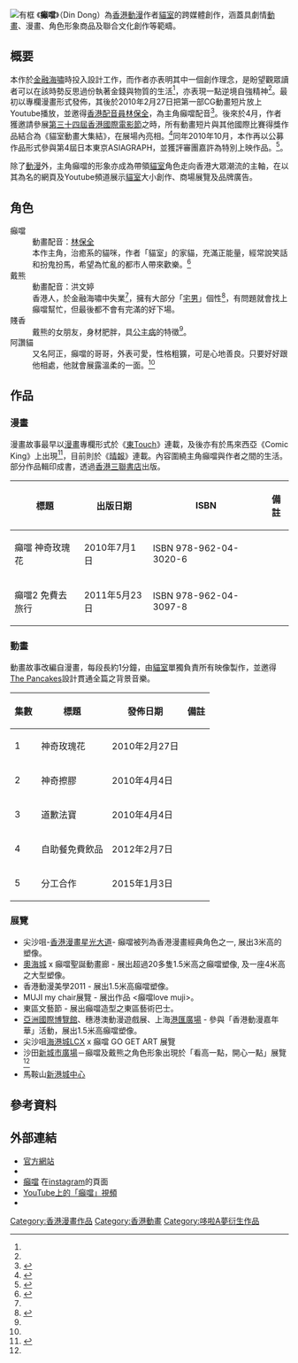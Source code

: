 [[File:Dindong_1.jpg|有框]]
《'''癲噹'''》（Din Dong）為[[香港|香港]][[動漫|動漫]]作者[[貓室|貓室]]的跨媒體創作，涵蓋具劇情[[動畫|動畫]]、漫畫、角色形象商品及聯合文化創作等範疇。

== 概要 ==
本作於[[2007年－2008年環球金融危機|金融海嘯]]時投入設計工作，而作者亦表明其中一個創作理念，是盼望觀眾讀者可以在該時勢反思過份執著金錢與物質的生活<ref name="nowTV" />，亦表現一點逆境自強精神<ref name="headline" />。最初以專欄漫畫形式發佈，其後於2010年2月27日把第一部CG動畫短片放上Youtube播放，並邀得[[香港配音員|香港配音員]][[林保全|林保全]]，為主角癲噹配音<ref>{{cite news | language = 中文 | author = 彭碧珊 | url = http://forum.vlshk.com/view.php?id=957 | title = 港產動畫《癲噹》叮噹配音員聲演 配音老手盼港卡通風行 | publisher = 明報 | date = 2010年3月30日 | accessdate = 2013年8月17日 | archive-date = 2019年8月29日 | archive-url = https://web.archive.org/web/20190829044454/http://forum.vlshk.com/view.php?id=957 | dead-url = no }}</ref>。後來於4月，作者獲邀請參展[[第三十四屆香港國際電影節|第三十四屆香港國際電影節]]之時，所有動畫短片與其他國際比賽得獎作品結合為《貓室動畫大集結》，在展場內亮相。<ref>{{Cite web |url= http://34.hkiff.org.hk/chi/film/detail/34163.html |title= 第34屆香港國際電影節 - 貓室動畫大集結 - 電影詳情 |date= 2010年1月 |publisher= 香港國際電影節協會有限公司 |language= 中文 |accessdate= 2013年8月18日 |deadurl= yes |archiveurl= https://web.archive.org/web/20160304131003/http://34.hkiff.org.hk/chi/film/detail/34163.html |archivedate= 2016年3月4日 }}</ref>同年2010年10月，本作再以公募作品形式參與第4屆日本東京ASIAGRAPH，並獲評審團嘉許為特別上映作品。<ref>{{Cite web|url= http://www.asiagraph.jp/2010/program/report/works2/index.html|title= ASIAGRAPH2010 CGアートギャラリー公募展示部門　入選者紹介|date= 2010年9月|publisher= ASIAGRAPH2010|language= 中文|accessdate= 2013年8月18日|archive-date= 2016年3月4日|archive-url= https://web.archive.org/web/20160304104335/http://www.asiagraph.jp/2010/program/report/works2/index.html|dead-url= no}}</ref>。

除了[[動漫|動漫]]外，主角癲噹的形象亦成為帶領[[貓室|貓室]]角色走向香港大眾潮流的主軸，在以其為名的網頁及Youtube頻道展示[[貓室|貓室]]大小創作、商場展覽及品牌廣告。

== 角色 ==
; 癲噹
: 動畫配音：[[林保全|林保全]]
: 本作主角，治癒系的貓咪，作者「貓室」的家貓，充滿正能量，經常說笑話和扮鬼扮馬，希望為忙亂的都市人帶來歡樂。<ref name="online shop Book 2 - 免費去旅行">{{Cite web |url= http://din-dong.net/shop.html#!/~/product/category=0&id=4549061 |title= online shop Book 2 - 免費去旅行 |publisher= dindong.net |language= 中文 |accessdate= 2013年8月18日 |archive-date= 2020年2月21日 |archive-url= https://web.archive.org/web/20200221174847/http://www.din-dong.net/shop.html#!/~/product/category=0&id=4549061 |dead-url= no }}</ref>
; 戴熊
: 動畫配音：洪文婷
: 香港人，於金融海嘯中失業<ref name="headline" />，擁有大部分「[[宅男|宅男]]」個性<ref name="nowTV">{{Cite web|url= http://www.youtube.com/watch?v=Igx3TYdOsv8|title= 癲噹(din-dong) @ NOW新聞台|author= 何海淩、陳大偉|date= 2010年8月|publisher= [[NOW新聞台|NOW新聞台]] 文藝館|language= 中文|accessdate= 2013年8月18日|archive-date= 2016年9月21日|archive-url= https://web.archive.org/web/20160921234248/https://www.youtube.com/watch?v=Igx3TYdOsv8|dead-url= no}}</ref>，有問題就會找上癲噹幫忙，但最後都不會有完滿的好下場。
; 賤香
: 戴熊的女朋友，身材肥胖，具[[公主病|公主病]]的特徵<ref name="nowTV" />。
; 阿讚貓
: 又名阿正，癲噹的哥哥，外表可愛，性格粗獷，可是心地善良。只要好好跟他相處，他就會展露溫柔的一面。<ref name="online shop Book 2 - 免費去旅行"/>

== 作品 ==
=== 漫畫 ===
漫畫故事最早以[[漫畫|漫畫]]專欄形式於《[[東Touch|東Touch]]》連載，及後亦有於馬來西亞《Comic King》上出現<ref name="headline">{{cite news |language = 中文 | author = 盧倩敏 | url = http://news.hkheadline.com/dailynews/headline_news_detail_columnist.asp?id=78388&section_name=wtt&kw=8 | title = 新聞故事—— 「癲噹」「戴熊」勉勵港人 創意藝術展散播快樂 | publisher = 頭條日報 | date = 2009年5月15日}}</ref>，目前則於《[[晴報|晴報]]》連載。內容圍繞主角癲噹與作者之間的生活。部分作品輯印成書，透過[[三聯書店（香港）|香港三聯書店]]出版。

{| class="wikitable" align="center" style="text-align:center"
!標題!!出版日期!!ISBN||備註
|-
|癲噹 神奇玫瑰花||2010年7月1日||ISBN 978-962-04-3020-6||
|-
|癲噹2 免費去旅行||2011年5月23日||ISBN 978-962-04-3097-8||
|}

=== 動畫 ===
動畫故事改編自漫畫，每段長約1分鐘，由[[貓室|貓室]]單獨負責所有映像製作，並邀得[[The_Pancakes|The Pancakes]]設計貫通全篇之背景音樂。

{| class="wikitable" align="center" style="text-align:center"
!集數!!標題!!發佈日期!!備註
|-
|1||神奇玫瑰花||2010年2月27日||
|-
|2||神奇擦膠||2010年4月4日||
|-
|3||道歉法寶||2010年4月4日||
|-
|4||自助餐免費飲品||2012年2月7日||
|-
|5||分工合作||2015年1月3日||
|}

=== 展覽 ===
*尖沙咀-[[香港漫畫星光大道|香港漫畫星光大道]]- 癲噹被列為香港漫畫經典角色之一, 展出3米高的塑像。
*[[奧海城|奧海城]] x 癲噹聖誕動畫廊 - 展出超過20多隻1.5米高之癲噹塑像, 及一座4米高之大型塑像。
*香港動漫美學2011 - 展出1.5米高癲噹塑像。
*MUJI my chair展覽 - 展出作品 <癲噹love muji>。
*東區文藝節 - 展出癲噹造型之東區藝術巴士。
*[[亞洲國際博覽館|亞洲國際博覽館]]、穗港澳動漫遊戲展、上海[[港匯廣場|港匯廣場]] - 參與「香港動漫嘉年華」活動，展出1.5米高癲噹塑像。
*尖沙咀[[海港城|海港城]]LCX x 癲噹 GO GET ART 展覽
*沙田[[新城市廣場|新城市廣場]]－癲噹及戴熊之角色形象出現於「看高一點，開心一點」展覽<ref name="headline" />
*馬鞍山[[新港城中心|新港城中心]]

==參考資料==
{{Reflist}}

==外部連結==
* [http://din-dong.net 官方網站] {{Wayback|url=http://din-dong.net/ |date=20210225191551 }}
* {{Facebook|dindong}}
* [http://instagram.com/dindong_cat 癲噹] {{Wayback|url=http://instagram.com/dindong_cat |date=20160424121658 }}在[[instagram|instagram]]的頁面
* [http://www.youtube.com/watch?v=Yhh8mu-fBJ0&feature=c4-overview-vl&list=PLA40B55ADEEC43FDB YouTube上的「癲噹」視頻]
* {{Sinaweibo|dindong}}

[[Category:香港漫畫作品|Category:香港漫畫作品]]
[[Category:香港動畫|Category:香港動畫]]
[[Category:哆啦A夢衍生作品|Category:哆啦A夢衍生作品]]